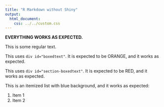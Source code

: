 ```yaml
---
title: "R Markdown without Shiny"
output: 
  html_document: 
    css: ../../custom.css
---
```


**EVERYTHING WORKS AS EXPECTED.**

This is some regular text.

<div id="boxedtext">
This uses `div id="boxedtext"`.
It is expected to be ORANGE, and it works as expected.
</div>

<div id="section-boxedtext">
This uses `div id="section-boxedtext"`.
It is expected to be RED, and it works as expected.
</div>

This is an itemized list with blue background, and it works as expected:

1. Item 1
2. Item 2
